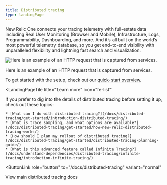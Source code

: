 ```yaml
---
title: Distributed tracing
type: landingPage
---
```


<LandingPageHero>
  <HeroContent>
    New Relic One connects your tracing telemetry with full-estate data including Real User Monitoring (Browser and Mobile), Infrastructure, Logs, Programmability, Dashboarding, and more. And it’s all built on the world’s most powerful telemetry database, so you get end-to-end visibility with unparalleled flexibility and lightning fast search and visualization.    
  </HeroContent>

  ![Here is an example of an HTTP request that is captured from services.](./images/landing-page-diagram.png "Distributed trace waterfall diagram")

  <figcaption>
    Here is an example of an HTTP request that is captured from services.
  </figcaption>
</LandingPageHero>

<LandingPageTileGrid>
  <LandingPageTile
    title="Quick-start"
    icon="fe-check"
  >

To get started with the setup, check out our [quick-start overview](/docs/distributed-tracing/enable-configure/overview-enable-distributed-tracing).



  </LandingPageTile>

  <LandingPageTile
    title="Learn more"
    icon="fe-list"
  >

  If you prefer to dig into the details of distributed tracing before setting it up, check out these topics:

    * [What can I do with distributed tracing?](/docs/distributed-tracing/get-started/introduction-distributed-tracing/)
    * [What is trace sampling, and what options are available?](/docs/distributed-tracing/get-started/how-new-relic-distributed-tracing-works/)
    * [How should I plan my rollout of distributed tracing?](/docs/distributed-tracing/get-started/distributed-tracing-planning-guide/)
    * [What is this advanced feature called Infinite Tracing?](/docs/understand-dependencies/distributed-tracing/infinite-tracing/introduction-infinite-tracing/)
  </LandingPageTile>
 </LandingPageTileGrid>

<ButtonLink
  role="button"
  to="/docs/distributed-tracing"
  variant="normal"
>
  View main distributed tracing docs
</ButtonLink>